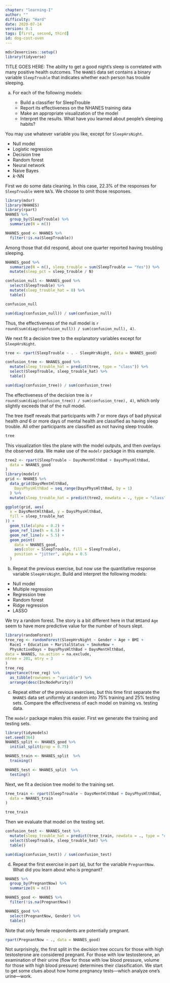 ```yaml
---
chapter: "learning-I"
author: ""
difficulty: "Hard"
date: 2020-07-14 
version: 0.1
tags: [first, second, third]
id: dog-cost-oven
---
```


```r
mdsr2exercises::setup()
library(tidyverse)
```

TITLE GOES HERE: The ability to get a good night's sleep is correlated with many positive health outcomes. The `NHANES` data set contains a binary variable `SleepTrouble` that indicates whether each person has trouble sleeping. 


a. For each of the following models:

    -  Build a classifier for SleepTrouble
    -  Report its effectiveness on the NHANES training data
    -  Make an appropriate visualization of the model
    -  Interpret the results. What have you learned about people's sleeping habits?
  
You may use whatever variable you like, except for `SleepHrsNight`.

  -  Null model
  -  Logistic regression
  -  Decision tree
  -  Random forest
  -  Neural network
  -  Naive Bayes
  -  $k$-NN


<!--begin-answer-->

First we do some data cleaning. In this case, 22.3% of the responses for `SleepTrouble` were `NA`'s. We choose to omit those responses. 

```r
library(mdsr)
library(NHANES)
library(rpart)
NHANES %>%
  group_by(SleepTrouble) %>%
  summarize(N = n())

NHANES_good <- NHANES %>%
  filter(!is.na(SleepTrouble))
```

Among those that did respond, about one quarter reported having troubling sleeping. 

```r
NHANES_good %>%
  summarize(N = n(), sleep_trouble = sum(SleepTrouble == "Yes")) %>%
  mutate(sleep_pct = sleep_trouble / N)

confusion_null <- NHANES_good %>%
  select(SleepTrouble) %>%
  mutate(sleep_trouble_hat = 0) %>%
  table()

confusion_null

sum(diag(confusion_null)) / sum(confusion_null)
```

Thus, the effectiveness of the null model is `r round(sum(diag(confusion_null)) / sum(confusion_null), 4)`. 

We next fit a decision tree to the explanatory variables except for `SleepHrsNight`. 

```r
tree <- rpart(SleepTrouble ~ . - SleepHrsNight, data = NHANES_good)

confusion_tree <- NHANES_good %>%
  mutate(sleep_trouble_hat = predict(tree, type = "class")) %>%
  select(SleepTrouble, sleep_trouble_hat) %>%
  table()

sum(diag(confusion_tree)) / sum(confusion_tree)
```

The effectiveness of the decision tree is `r round(sum(diag(confusion_tree)) / sum(confusion_tree), 4)`, which only slightly exceeds that of the null model. 

The tree itself reveals that participants with 7 or more days of bad physical health *and* 6 or more days of mental health are classified as having sleep trouble. All other participants are classified as not having sleep trouble. 

```r
tree
```

This visualization tiles the plane with the model outputs, and then overlays the observed data. We make use of the `modelr` package in this example. 

```r
tree2 <- rpart(SleepTrouble ~ DaysMentHlthBad + DaysPhysHlthBad,
  data = NHANES_good
)
library(modelr)
grid <- NHANES %>%
  data_grid(DaysMentHlthBad,
    DaysPhysHlthBad = seq_range(DaysPhysHlthBad, by = 1)
  ) %>%
  mutate(sleep_trouble_hat = predict(tree2, newdata = ., type = "class"))

ggplot(grid, aes(
  x = DaysMentHlthBad, y = DaysPhysHlthBad,
  fill = sleep_trouble_hat
)) +
  geom_tile(alpha = 0.2) +
  geom_ref_line(h = 6.5) +
  geom_ref_line(v = 5.5) +
  geom_point(
    data = NHANES_good,
    aes(color = SleepTrouble, fill = SleepTrouble),
    position = "jitter", alpha = 0.5
  )
```


<!--end-answer-->

b. Repeat the previous exercise, but now use the quantitative response variable `SleepHrsNight`. Build and interpret the following models:

  -  Null model
  -  Multiple regression
  -  Regression tree
  -  Random forest
  -  Ridge regression
  -  LASSO


<!--begin-answer-->

We try a random forest. The story is a bit different here in that `BMI`and `Age` seem to have more predictive value for the number of hours slept. 

```r
library(randomForest)
tree_reg <- randomForest(SleepHrsNight ~ Gender + Age + BMI +
  Race1 + Education + MaritalStatus + SmokeNow +
  PhysActiveDays + DaysPhysHlthBad + DaysMentHlthBad,
data = NHANES, na.action = na.exclude,
ntree = 201, mtry = 3
)
tree_reg
importance(tree_reg) %>% 
  as_tibble(rownames = "variable") %>%
  arrange(desc(IncNodePurity))
```
<!--end-answer-->



c. Repeat either of the previous exercises, but this time first separate the `NHANES` data set uniformly at random into 75% training and 25% testing sets. Compare the effectiveness of each model on training vs. testing data. 

<!--begin-answer-->
The `modelr` package makes this easier. First we generate the training and testing sets.

```r
library(tidymodels)
set.seed(364)
NHANES_split <- NHANES_good %>%
  initial_split(prop = 0.75)

NHANES_train <- NHANES_split  %>%
  training()

NHANES_test <- NHANES_split  %>%
  testing()
```

Next, we fit a decision tree model to the training set. 

```r
tree_train <- rpart(SleepTrouble ~ DaysMentHlthBad + DaysPhysHlthBad,
  data = NHANES_train
)

tree_train
```

Then we evaluate that model on the testing set. 

```r
confusion_test <- NHANES_test %>%
  mutate(sleep_trouble_hat = predict(tree_train, newdata = ., type = "class")) %>%
  select(SleepTrouble, sleep_trouble_hat) %>%
  table()

sum(diag(confusion_test)) / sum(confusion_test)
```

<!--end-answer-->


d. Repeat the first exercise in part (a), but for the variable `PregnantNow`. What did you learn about who is pregnant? 


<!--begin-answer-->
```r
NHANES %>%
  group_by(PregnantNow) %>%
  summarize(N = n())

NHANES_good <- NHANES %>%
  filter(!is.na(PregnantNow))

NHANES_good %>%
  select(PregnantNow, Gender) %>%
  table()
```

Note that only female respondents are potentially pregnant. 

```r
rpart(PregnantNow ~ ., data = NHANES_good)
```

Not surprisingly, the first split in the decision tree occurs for those with high testosterone are considered pregnant. For those with low testosterone, an examination of their urine (flow for those with low blood pressure, volume for those with high blood pressure) determines their classification. We start to get some clues about how home pregnancy tests---which analyze one's urine---work.  

<!--end-answer-->


